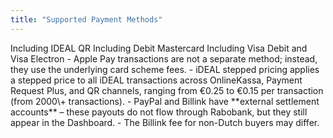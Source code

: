 ```yaml
---
title: "Supported Payment Methods"
---
```


<Columns cols={3}>
  <Card title="iDeal" icon="panel-left-close" href="https://ideal.nl/en/wat-is-ideal" img="/images/ideal.jpg">
    Including IDEAL QR
  </Card>
  <Card title="Master Card" icon="panel-right-close" img="/images/mc.jpg">
    Including Debit Mastercard
  </Card>
  <Card title="Visa" icon="panel-right-close" img="/images/visa.jpg">
    Including Visa Debit and Visa Electron
  </Card>
  <Card title="V Pay" icon="panel-right-close" img="/images/vpay.jpg">
    
  </Card>
  <Card title="Bancontact" icon="panel-right-close" img="/images/bancontact.jpg">
    
  </Card>
  <Card title="PayPal" icon="panel-right-close" img="/images/pp.jpg">
    
  </Card>
  <Card title="Apple Pay" icon="panel-right-close" img="/images/apple.jpg">
    
  </Card>
  <Card title="Billink" icon="panel-right-close" img="/images/bilink.jpg">
    
  </Card>
</Columns>

<Info>
  - Apple Pay transactions are not a separate method; instead, they use the underlying card scheme fees.
  - iDEAL stepped pricing applies a stepped price to all iDEAL transactions across OnlineKassa, Payment Request Plus, and QR channels, ranging from €0.25 to €0.15 per transaction (from 2000\+ transactions).
  - PayPal and Billink have **external settlement accounts** – these payouts do not flow through Rabobank, but they still appear in the Dashboard.
  - The Billink fee for non-Dutch buyers may differ.
</Info>